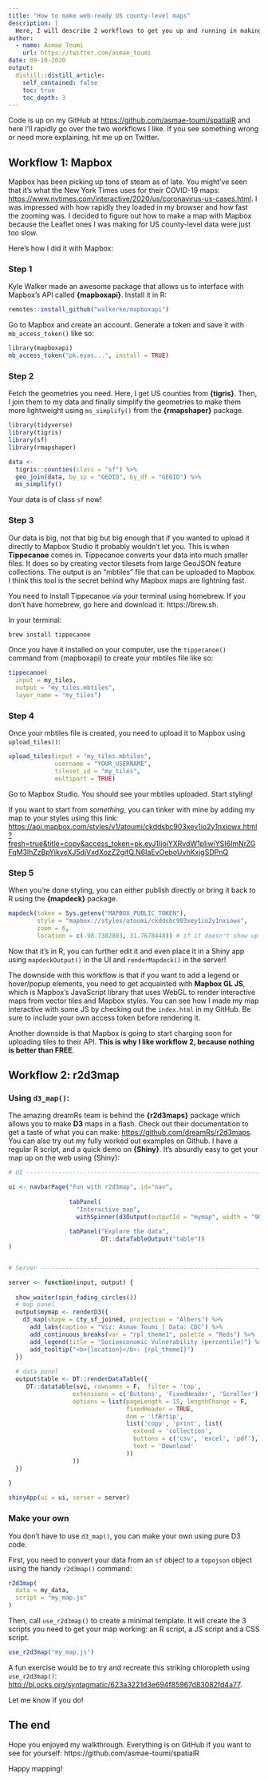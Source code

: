 ```yaml
---
title: "How to make web-ready US county-level maps"
description: |
  Here, I will describe 2 workflows to get you up and running in making fast, web-ready maps.
author:
  - name: Asmae Toumi
    url: https://twitter.com/asmae_toumi
date: 08-10-2020
output:
  distill::distill_article:
    self_contained: false
    toc: true
    toc_depth: 3
---
```


Code is up on my GitHub at <https://github.com/asmae-toumi/spatialR> and here I'll rapidly go over the two workflows I like. If you see something wrong or need more explaining, hit me up on Twitter. 

## Workflow 1: Mapbox

Mapbox has been picking up tons of steam as of late. You might've seen that it's what the New York Times uses for their COVID-19 maps: <https://www.nytimes.com/interactive/2020/us/coronavirus-us-cases.html>. I was impressed with how rapidly they loaded in my browser and how fast the zooming was. I decided to figure out how to make a map with Mapbox because the Leaflet ones I was making for US county-level data were just too slow. 

Here's how I did it with Mapbox:

### Step 1

Kyle Walker made an awesome package that allows us to interface with Mapbox's API called **{mapboxapi}**. Install it in R:

```r
remotes::install_github("walkerke/mapboxapi")
```

Go to Mapbox and create an account. Generate a token and save it with `mb_access_token()` like so:

```r
library(mapboxapi)
mb_access_token("pk.eyas...", install = TRUE)
```

### Step 2 

Fetch the geometries you need. Here, I get US counties from **{tigris}**. Then, I join them to my data and finally simplify the geometries to make them more lightweight using `ms_simplify()` from the **{rmapshaper}** package. 

```r
library(tidyverse)
library(tigris)
library(sf)
library(rmapshaper)

data <- 
  tigris::counties(class = "sf") %>% 
  geo_join(data, by_sp = "GEOID", by_df = "GEOID") %>% 
  ms_simplify()
```

Your data is of class `sf` now!

### Step 3 

Our data is big, not that big but big enough that if you wanted to upload it directly to Mapbox Studio it probably wouldn't let you. This is when **Tippecanoe** comes in. Tippecanoe converts your data into much smaller files. It does so by creating vector tilesets from large GeoJSON feature collections. The output is an "mbtiles" file that can be uploaded to Mapbox. I think this tool is the secret behind why Mapbox maps are lightning fast.

You need to install Tippecanoe via your terminal using homebrew. If you don't have homebrew, go here and download it: https://brew.sh. 

In your terminal: 

```r
brew install tippecanoe
```

Once you have it installed on your computer, use the `tippecanoe()` command from {mapboxapi} to create your mbtiles file like so:

```r
tippecanoe(
  input = my_tiles,
  output = "my_tiles.mbtiles",
  layer_name = "my_tiles") 
```

### Step 4

Once your mbtiles file is created, you need to upload it to Mapbox using `upload_tiles()`:

```r
upload_tiles(input = "my_tiles.mbtiles",
             username = "YOUR_USERNAME", 
             tileset_id = "my_tiles",
             multipart = TRUE)
```

Go to Mapbox Studio. You should see your mbtiles uploaded. Start styling!

If you want to start from *something*, you can tinker with mine by adding my map to your styles using this link: <https://api.mapbox.com/styles/v1/atoumi/ckddsbc903xey1io2y1nxiowx.html?fresh=true&title=copy&access_token=pk.eyJ1IjoiYXRvdW1pIiwiYSI6ImNrZGFqM3lhZzBpYjkyeXJ5djVxdXozZ2gifQ.N6IaEvOeboUvhKxjgSDPnQ>  


### Step 5

When you're done styling, you can either publish directly or bring it back to R using the **{mapdeck}** package. 

```r
mapdeck(token = Sys.getenv("MAPBOX_PUBLIC_TOKEN"),
        style = "mapbox://styles/atoumi/ckddsbc903xey1io2y1nxiowx",
        zoom = 6,
        location = c(-98.7382803, 31.7678448)) # if it doesn't show up in your viewer, view in browser
```


Now that it's in R, you can further edit it and even place it in a Shiny app using `mapdeckOutput()` in the UI and `renderMapdeck()` in the server!

The downside with this workflow is that if you want to add a legend or hover/popup elements, you need to get acquainted with **Mapbox GL JS**, which is Mapbox's JavaScript library that uses WebGL to render interactive maps from vector tiles and Mapbox styles. You can see how I made my map interactive with some JS by checking out the `index.html` in my GitHub. Be sure to include your own access token before rendering it.

Another downside is that Mapbox is going to start charging soon for uploading tiles to their API. **This is why I like workflow 2, because nothing is better than FREE**. 


## Workflow 2: r2d3map 

### Using `d3_map()`: 

The amazing dreamRs team is behind the **{r2d3maps}** package which allows you to make **D3** maps in a flash. Check out their documentation to get a taste of what you can make: <https://github.com/dreamRs/r2d3maps>. You can also try out my fully worked out examples on Github. I have a regular R script, and a quick demo on **{Shiny}**. It's absurdly easy to get your map up on the web using {Shiny}:

```r
# UI ----------------------------------------------------------------------

ui <- navbarPage("Fun with r2d3map", id="nav", 
                 
                 tabPanel(
                   "Interactive map",
                   withSpinner(d3Output(outputId = "mymap", width = "900px", height = "500px"))),
                 
                 tabPanel("Explore the data",
                          DT::dataTableOutput("table"))
)


# Server ------------------------------------------------------------------

server <- function(input, output) {
  
  show_waiter(spin_fading_circles())
  # map panel 
  output$mymap <- renderD3({
    d3_map(shape = cty_sf_joined, projection = "Albers") %>%
      add_labs(caption = "Viz: Asmae Toumi | Data: CDC") %>% 
      add_continuous_breaks(var = "rpl_theme1", palette = "Reds") %>%
      add_legend(title = "Socioeconomic Vulnerability (percentile)") %>%
      add_tooltip("<b>{location}</b>: {rpl_theme1}")
  })
  
  # data panel
  output$table <- DT::renderDataTable({
     DT::datatable(svi, rownames = F,  filter = 'top',
                  extensions = c('Buttons', 'FixedHeader', 'Scroller'),
                  options = list(pageLength = 15, lengthChange = F,
                                 fixedHeader = TRUE,
                                 dom = 'lfBrtip',
                                 list('copy', 'print', list(
                                   extend = 'collection',
                                   buttons = c('csv', 'excel', 'pdf'),
                                   text = 'Download'
                                 ))
                  ))
  })
  
}

shinyApp(ui = ui, server = server)
```

### Make your own

You don't have to use `d3_map()`, you can make your own using pure D3 code. 

First, you need to convert your data from an `sf` object to a `topojson` object using the handy `r2d3map()` command:

```r
r2d3map(
  data = my_data,
  script = "my_map.js"
)
```

Then, call `use_r2d3map()` to create a minimal template. It will create the 3 scripts you need to get your map working: an R script, a JS script and a CSS script.

```r
use_r2d3map("my_map.js")
```

A fun exercise would be to try and recreate this striking chloropleth using `use_r2d3map()`: <http://bl.ocks.org/syntagmatic/623a3221d3e694f85967d83082fd4a77>. 

Let me know if you do!


## The end 

Hope you enjoyed my walkthrough. Everything is on GitHub if you want to see for yourself: https://github.com/asmae-toumi/spatialR

Happy mapping!






